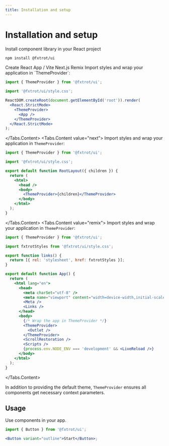 ```yaml
---
title: Installation and setup
---
```


# Installation and setup

Install component library in your React project

```bash
npm install @fxtrot/ui
```

<Tabs defaultValue="cra" className="mt-8">
  <Tabs.List>
    <Tabs.Trigger value="cra">Create React App / Vite</Tabs.Trigger>
    <Tabs.Trigger value="next">Next.js</Tabs.Trigger>
    <Tabs.Trigger value="remix">Remix</Tabs.Trigger>
  </Tabs.List>
  <Tabs.Content value="cra">
Import styles and wrap your application in `ThemeProvider`:

```jsx filename="src/index.jsx"
import { ThemeProvider } from '@fxtrot/ui';

import '@fxtrot/ui/style.css';

ReactDOM.createRoot(document.getElementById('root')).render(
  <React.StrictMode>
    <ThemeProvider>
      <App />
    </ThemeProvider>
  </React.StrictMode>
);
```

  </Tabs.Content>
  <Tabs.Content value="next">
    Import styles and wrap your application in `ThemeProvider`:

```jsx filename="app/layout.tsx"
import { ThemeProvider } from '@fxtrot/ui';

import '@fxtrot/ui/style.css';

export default function RootLayout({ children }) {
  return (
    <html>
      <head />
      <body>
        <ThemeProvider>{children}</ThemeProvider>
      </body>
    </html>
  );
}
```

  </Tabs.Content>
  <Tabs.Content value="remix">
    Import styles and wrap your application in `ThemeProvider`:

```jsx filename="app/root.tsx"
import { ThemeProvider } from '@fxtrot/ui';

import fxtrotStyles from '@fxtrot/ui/style.css';

export function links() {
  return [{ rel: 'stylesheet', href: fxtrotStyles }];
}

export default function App() {
  return (
    <html lang="en">
      <head>
        <meta charSet="utf-8" />
        <meta name="viewport" content="width=device-width,initial-scale=1" />
        <Meta />
        <Links />
      </head>
      <body>
        {/* Wrap the app in ThemeProvider */}
        <ThemeProvider>
          <Outlet />
        </ThemeProvider>
        <ScrollRestoration />
        <Scripts />
        {process.env.NODE_ENV === 'development' && <LiveReload />}
      </body>
    </html>
  );
}
```

  </Tabs.Content>
</Tabs>

In addition to providing the default theme, `ThemeProvider` ensures all components get necessary context parameters.

## Usage

Use components in your app.

```jsx
import { Button } from '@fxtrot/ui';

<Button variant="outline">Start</Button>;
```
